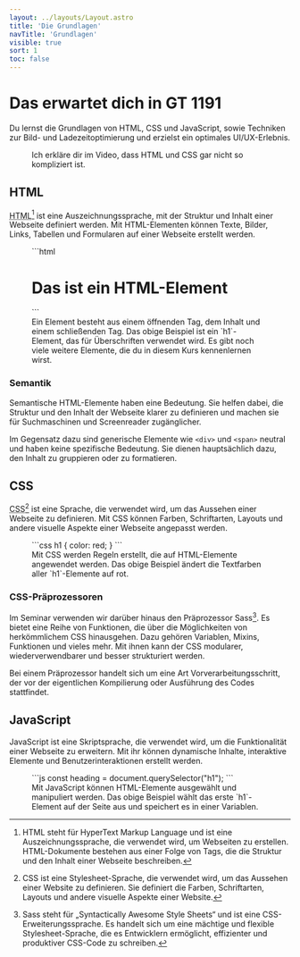 ```yaml
---
layout: ../layouts/Layout.astro
title: 'Die Grundlagen'
navTitle: 'Grundlagen'
visible: true
sort: 1
toc: false
---
```



# Das erwartet dich in GT 1191

<Lead>
  Du lernst die Grundlagen von HTML, CSS und JavaScript, sowie Techniken zur
  Bild- und Ladezeitoptimierung und erzielst ein optimales UI/UX-Erlebnis.
</Lead>

<figure>
  <YouTube id="https://youtu.be/SJ1Pra-EP6c" params="rel=0" />

  <figcaption>
    Ich erkläre dir im Video, dass HTML und CSS gar nicht so kompliziert ist.
  </figcaption>
</figure>

## HTML

<abbr title='Hypertext Markup Language'>HTML</abbr>[^1] ist eine
Auszeichnungssprache, mit der Struktur und Inhalt einer Webseite definiert
werden. Mit HTML-Elementen können Texte, Bilder, Links, Tabellen und Formularen
auf einer Webseite erstellt werden.

<figure>
  ```html
  <h1>Das ist ein HTML-Element</h1>
  ```

  <figcaption>
    Ein Element besteht aus einem öffnenden Tag, dem Inhalt und einem
    schließenden Tag. Das obige Beispiel ist ein `h1`-Element, das für
    Überschriften verwendet wird. Es gibt noch viele weitere Elemente, die du in
    diesem Kurs kennenlernen wirst.
  </figcaption>
</figure>

### Semantik

Semantische HTML-Elemente haben eine Bedeutung. Sie helfen dabei, die Struktur und den Inhalt der Webseite klarer zu definieren und machen sie für Suchmaschinen und Screenreader zugänglicher.

Im Gegensatz dazu sind generische Elemente wie `<div>` und `<span>` neutral und haben keine spezifische Bedeutung. Sie dienen hauptsächlich dazu, den Inhalt zu gruppieren oder zu formatieren.

## CSS

<abbr title='Cascading Stylesheets'>CSS</abbr>[^2] ist eine Sprache, die
verwendet wird, um das Aussehen einer Webseite zu definieren. Mit CSS können
Farben, Schriftarten, Layouts und andere visuelle Aspekte einer Webseite
angepasst werden.

<figure>
  ```css
  h1 {
    color: red;
  }
  ```

  <figcaption>
    Mit CSS werden Regeln erstellt, die auf HTML-Elemente angewendet werden. Das
    obige Beispiel ändert die Textfarben aller `h1`-Elemente auf rot.
  </figcaption>
</figure>

### CSS-Präprozessoren

Im Seminar verwenden wir darüber hinaus den Präprozessor Sass[^3]. Es bietet eine Reihe von Funktionen, die über die Möglichkeiten von herkömmlichem CSS hinausgehen. Dazu gehören Variablen, Mixins, Funktionen und vieles mehr. Mit ihnen kann der CSS modularer, wiederverwendbarer und besser strukturiert werden.

Bei einem Präprozessor handelt sich um eine Art Vorverarbeitungsschritt, der vor der eigentlichen Kompilierung oder Ausführung des Codes stattfindet.

## JavaScript

JavaScript ist eine Skriptsprache, die verwendet wird, um die Funktionalität einer Webseite zu erweitern. Mit ihr können dynamische Inhalte, interaktive Elemente und Benutzerinteraktionen erstellt werden.

<figure>
  ```js
  const heading = document.querySelector("h1");
  ```

  <figcaption>
    Mit JavaScript können HTML-Elemente ausgewählt und manipuliert werden. Das
    obige Beispiel wählt das erste `h1`-Element auf der Seite aus und speichert
    es in einer Variablen.
  </figcaption>
</figure>

[^1]: HTML steht für HyperText Markup Language und ist eine Auszeichnungssprache, die verwendet wird, um Webseiten zu erstellen. HTML-Dokumente bestehen aus einer Folge von Tags, die die Struktur und den Inhalt einer Webseite beschreiben.
[^2]: CSS ist eine Stylesheet-Sprache, die verwendet wird, um das Aussehen einer Website zu definieren. Sie definiert die Farben, Schriftarten, Layouts und andere visuelle Aspekte einer Website.
[^3]: Sass steht für „Syntactically Awesome Style Sheets“ und ist eine CSS-Erweiterungssprache. Es handelt sich um eine mächtige und flexible Stylesheet-Sprache, die es Entwicklern ermöglicht, effizienter und produktiver CSS-Code zu schreiben.
